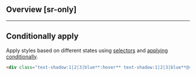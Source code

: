 ## Overview [sr-only]
<Overview/>

---

## Conditionally apply
Apply styles based on different states using [selectors](/guide/state-selectors) and [applying conditionally](/guide/applying-conditionally).
```html
<div class="text-shadow:1|2|3|blue**:hover** text-shadow:1|2|3|blue**@sm** text-shadow:1|2|3|blue**@dark** text-shadow:1|2|3|blue**@print**">…</div>
```


